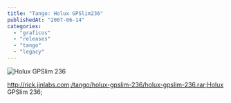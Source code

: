 ```yaml
---
title: "Tango: Holux GPSlim236"
publishedAt: "2007-06-14"
categories: 
  - "graficos"
  - "releases"
  - "tango"
  - "legacy"
---
```


![Holux GPSlim 236](http://rick.jinlabs.com/tango/holux-gpslim-236/holux-gpslim-236.gif)

http://rick.jinlabs.com;/tango/holux-gpslim-236/holux-gpslim-236.rar;Holux GPSlim 236;
